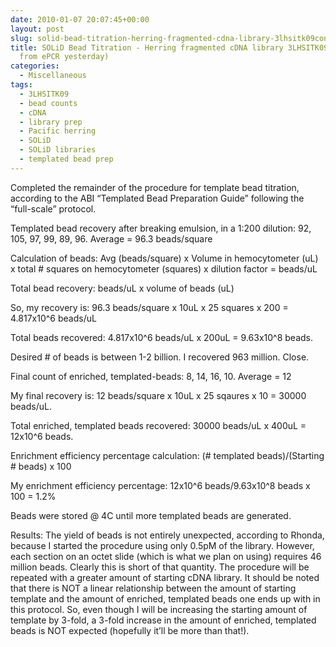 ```yaml
---
date: 2010-01-07 20:07:45+00:00
layout: post
slug: solid-bead-titration-herring-fragmented-cdna-library-3lhsitk09continued-from-epcr-yesterday
title: SOLiD Bead Titration - Herring fragmented cDNA library 3LHSITK09(CONTINUED
  from ePCR yesterday)
categories:
  - Miscellaneous
tags:
  - 3LHSITK09
  - bead counts
  - cDNA
  - library prep
  - Pacific herring
  - SOLiD
  - SOLiD libraries
  - templated bead prep
---
```


Completed the remainder of the procedure for template bead titration, according to the ABI "Templated Bead Preparation Guide" following the "full-scale" protocol.

Templated bead recovery after breaking emulsion, in a 1:200 dilution: 92, 105, 97, 99, 89, 96. Average = 96.3 beads/square

Calculation of beads: Avg (beads/square) x Volume in hemocytometer (uL) x total # squares on hemocytometer (squares) x dilution factor = beads/uL

Total bead recovery: beads/uL x volume of beads (uL)

So, my recovery is: 96.3 beads/square x 10uL x 25 squares x 200 = 4.817x10^6 beads/uL

Total beads recovered: 4.817x10^6 beads/uL x 200uL = 9.63x10^8 beads.

Desired # of beads is between 1-2 billion. I recovered 963 million. Close.

Final count of enriched, templated-beads: 8, 14, 16, 10. Average = 12

My final recovery is: 12 beads/square x 10uL x 25 sqaures x 10 = 30000 beads/uL.

Total enriched, templated beads recovered: 30000 beads/uL x 400uL = 12x10^6 beads.

Enrichment efficiency percentage calculation: (# templated beads)/(Starting # beads) x 100

My enrichment efficiency percentage: 12x10^6 beads/9.63x10^8 beads x 100 = 1.2%

Beads were stored @ 4C until more templated beads are generated.

Results: The yield of beads is not entirely unexpected, according to Rhonda, because I started the procedure using only 0.5pM of the library. However, each section on an octet slide (which is what we plan on using) requires 46 million beads. Clearly this is short of that quantity. The procedure will be repeated with a greater amount of starting cDNA library. It should be noted that there is NOT a linear relationship between the amount of starting template and the amount of enriched, templated beads one ends up with in this protocol. So, even though I will be increasing the starting amount of template by 3-fold, a 3-fold increase in the amount of enriched, templated beads is NOT expected (hopefully it'll be more than that!).
